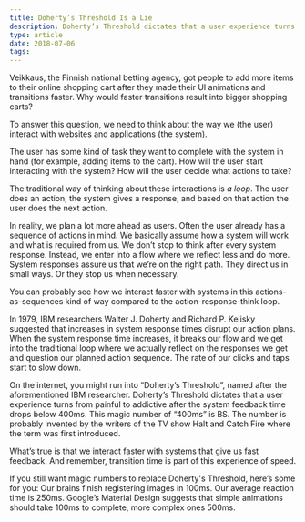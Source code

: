 ```yaml
---
title: Doherty’s Threshold Is a Lie
description: Doherty’s Threshold dictates that a user experience turns from painful to addictive after the system feedback time drops below 400ms
type: article
date: 2018-07-06
tags:
---
```


Veikkaus, the Finnish national betting agency, got people to add more items to their online shopping cart after they made their UI animations and transitions faster. Why would faster transitions result into bigger shopping carts?

To answer this question, we need to think about the way we (the user) interact with websites and applications (the system).

The user has some kind of task they want to complete with the system in hand (for example, adding items to the cart). How will the user start interacting with the system? How will the user decide what actions to take?

The traditional way of thinking about these interactions is _a loop_. The user does an action, the system gives a response, and based on that action the user does the next action.

In reality, we plan a lot more ahead as users. Often the user already has a sequence of actions in mind. We basically assume how a system will work and what is required from us. We don’t stop to think after every system response. Instead, we enter into a flow where we reflect less and do more. System responses assure us that we’re on the right path. They direct us in small ways. Or they stop us when necessary.

You can probably see how we interact faster with systems in this actions-as-sequences kind of way compared to the action-response-think loop.

In 1979, IBM researchers Walter J. Doherty and Richard P. Kelisky suggested that increases in system response times disrupt our action plans. When the system response time increases, it breaks our flow and we get into the traditional loop where we actually reflect on the responses we get and question our planned action sequence. The rate of our clicks and taps start to slow down.

On the internet, you might run into “Doherty’s Threshold”, named after the aforementioned IBM researcher. Doherty’s Threshold dictates that a user experience turns from painful to addictive after the system feedback time drops below 400ms. This magic number of “400ms” is BS. The number is probably invented by the writers of the TV show Halt and Catch Fire where the term was first introduced.

What’s true is that we interact faster with systems that give us fast feedback. And remember, transition time is part of this experience of speed.

If you still want magic numbers to replace Doherty's Threshold, here’s some for you: Our brains finish registering images in 100ms. Our average reaction time is 250ms. Google’s Material Design suggests that simple animations should take 100ms to complete, more complex ones 500ms.
